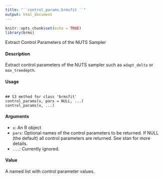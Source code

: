 ```yaml
---
title: "``control_params.brmsfit ``"
output: html_document
---
```


```r
knitr::opts_chunk$set(echo = TRUE)
library(brms)
```
Extract Control Parameters of the NUTS Sampler

#### Description 
Extract control parameters of the NUTS sampler such as ``adapt_delta`` or ``max_treedepth``.


#### Usage

<pre><code>
## S3 method for class 'brmsfit'
control_params(x, pars = NULL, ...)
control_params(x, ...)
</code></pre>

#### Arguments
* ``x``: An R object
* ``pars``: Optional names of the control parameters to be returned. If NULL (the default) all control parameters are returned. See stan for more details.
* ``...``: Currently ignored.

#### Value
A named list with control parameter values.

